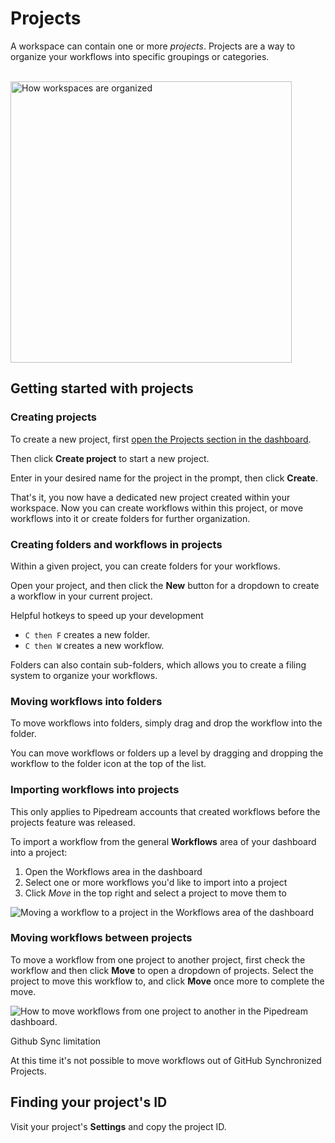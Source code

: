 
# Projects

A workspace can contain one or more _projects_. Projects are a way to organize your workflows into specific groupings or categories.

<br />
<div class="flex justify-center">
  <img
    width="450px"
    src="https://res.cloudinary.com/pipedreamin/image/upload/v1674143831/docs/New_Project_5_zep4ii.png"
    alt="How workspaces are organized"
  />
</div>

## Getting started with projects

### Creating projects

To create a new project, first [open the Projects section in the dashboard](https://pipedream.com/projects).

Then click **Create project** to start a new project.

Enter in your desired name for the project in the prompt, then click **Create**.

That's it, you now have a dedicated new project created within your workspace. Now you can create workflows within this project, or move workflows into it or create folders for further organization.

### Creating folders and workflows in projects

Within a given project, you can create folders for your workflows.

Open your project, and then click the **New** button for a dropdown to create a workflow in your current project.

<Callout type="info">
Helpful hotkeys to speed up your development

- `C then F` creates a new folder.
- `C then W` creates a new workflow.

</Callout>

Folders can also contain sub-folders, which allows you to create a filing system to organize your workflows.

### Moving workflows into folders

To move workflows into folders, simply drag and drop the workflow into the folder.

You can move workflows or folders up a level by dragging and dropping the workflow to the folder icon at the top of the list.

### Importing workflows into projects

<Callout type="info">
  This only applies to Pipedream accounts that created workflows before the
  projects feature was released.
</Callout>

To import a workflow from the general **Workflows** area of your dashboard into a project:

1. Open the Workflows area in the dashboard
2. Select one or more workflows you'd like to import into a project
3. Click *Move* in the top right and select a project to move them to

![Moving a workflow to a project in the Workflows area of the dashboard](./images/import-workflows-into-projects.png)

### Moving workflows between projects

To move a workflow from one project to another project, first check the workflow and then click **Move** to open a dropdown of projects. Select the project to move this workflow to, and click **Move** once more to complete the move.

![How to move workflows from one project to another in the Pipedream dashboard.](https://res.cloudinary.com/pipedreamin/image/upload/v1695662665/docs/docs/workflows/projects/CleanShot_2023-09-25_at_13.23.38_2x_dyrtlv.png)

<Callout type="warning">
Github Sync limitation

At this time it's not possible to move workflows out of GitHub Synchronized Projects.

</Callout>

## Finding your project's ID

Visit your project's **Settings** and copy the project ID.
